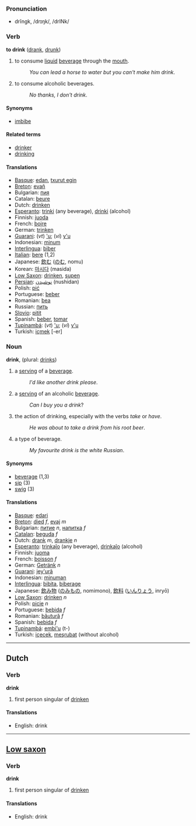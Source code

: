 === Pronunciation ===
*drĭngk, /drɪŋk/, /drINk/

=== Verb ===

'''to drink''' ([[drank]], [[drunk]])

# to consume [[liquid]] [[beverage]] through the [[mouth]].
#:''You can lead a horse to water but you can't make him drink''.
# to consume alcoholic beverages.
#:''No thanks, I don't drink''.

====Synonyms====
*[[imbibe]]

====Related terms====
*[[drinker]]
*[[drinking]]

====Translations====
*[[Basque]]: [[edan]], [[txurut egin]]
*[[Breton]]: [[evañ]]
*Bulgarian: [[пия]]
*Catalan: [[beure]]
*Dutch: [[drinken]]
*[[Esperanto]]: [[trinki]] (any beverage), [[drinki]] (alcohol)
*Finnish: [[juoda]]
*French: [[boire]]
*German: [[trinken]]
*[[Guarani]]: (''vt'') [['u]]; (''vi'') [[y'u]]
*Indonesian: [[minum]]
*[[Interlingua]]: [[biber]]
*[[Italian]]: [[bere]] (1,2)
*Japanese: [[飲む]] ([[のむ]], nomu)
*Korean: [[마시다]] (masida)
*[[Low Saxon]]: [[drinken]], [[supen]]
*[[Persian]]: [[نوشیدن]] (nushidan)
*Polish: [[pić]]
*Portuguese: [[beber]]
*Romanian: [[bea]]
*Russian: [[пить]]
*[[Slovio]]: [[pitit]]
*Spanish: [[beber]], [[tomar]]
*[[Tupinambá]]: (''vt'') [['u]]; (''vi'') [[y'u]]
*Turkish: [[içmek]] [-er]

=== Noun ===
'''drink''', (plural: [[drinks]])

# a [[serving]] of a [[beverage]].
#:''I'd like another drink please''.
# a [[serving]] of an alcoholic [[beverage]].
#:''Can I buy you a drink''?
# the action of drinking, especially with the verbs ''take'' or ''have''.
#:''He was about to take a drink from his root beer''.
# a type of beverage.
#:''My favourite drink is the white Russian''.

==== Synonyms ====
*[[beverage]] (1,3)
*[[sip]] (3)
*[[swig]] (3)

==== Translations ====
*[[Basque]]: [[edari]]
*[[Breton]]: [[died]] ''f'', [[evaj]] ''m''
*Bulgarian: [[питие]] ''n'', [[напитка]] ''f''
*[[Catalan]]: [[beguda]] ''f''
*Dutch: [[drank]] ''m'', [[drankje]] ''n''
*[[Esperanto]]: [[trinkaĵo]] (any beverage), [[drinkaĵo]] (alcohol)
*Finnish: [[juoma]]
*French: [[boisson]] ''f''
*German: [[Getränk]] ''n''
*[[Guarani]]: [[jey'urã]]
*Indonesian: [[minum|minuman]]
*[[Interlingua]]: [[bibita]], [[biberage]]
*Japanese: [[飲み物]] ([[のみもの]], nomimono), [[飲料]] ([[いんりょう]], inryō)
*[[Low Saxon]]: [[drinken]] ''n''
*Polish: [[picie]] ''n''
*Portuguese: [[bebida]] ''f''
*Romanian: [[băutură]] ''f''
*Spanish: [[bebida]] ''f''
*[[Tupinambá]]: [[embi'u]] (t-)
*Turkish: [[içecek]], [[meşrubat]] (without alcohol)

----

==Dutch==

=== Verb ===

'''drink'''

# first person singular of [[drinken]]

==== Translations ====
*English: drink

----
==[[Low saxon]]==

=== Verb ===

'''drink'''

# first person singular of [[drinken]]

==== Translations ====
*English: drink